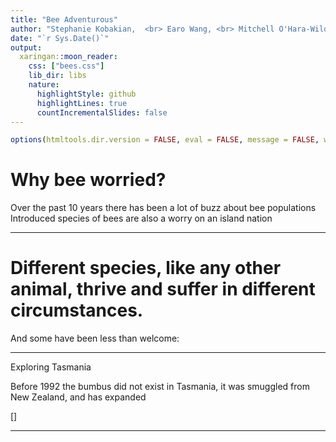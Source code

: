 ```yaml
---
title: "Bee Adventurous"
author: "Stephanie Kobakian,  <br> Earo Wang, <br> Mitchell O'Hara-Wild"
date: "`r Sys.Date()`"
output:
  xaringan::moon_reader:
    css: ["bees.css"]
    lib_dir: libs
    nature:
      highlightStyle: github
      highlightLines: true
      countIncrementalSlides: false
---
```


```r
options(htmltools.dir.version = FALSE, eval = FALSE, message = FALSE, warning = FALSE)
```

# Why bee worried?

Over the past 10 years there has been a lot of buzz about bee populations
Introduced species of bees are also a worry on an island nation

---

# Different species, like any other animal, thrive and suffer in different circumstances.
And some have been less than welcome:

---

Exploring Tasmania

Before 1992 the bumbus did not exist in Tasmania, it was smuggled from New Zealand, and has expanded

[]

---